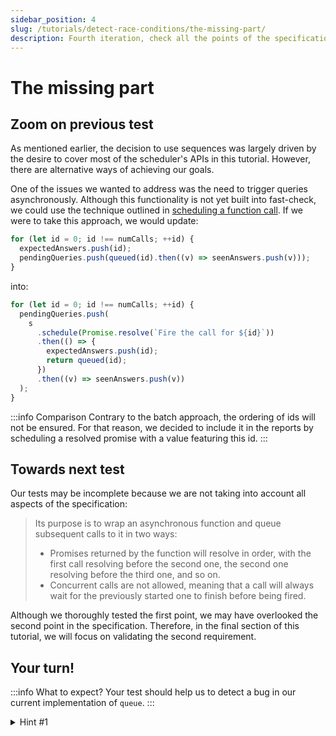 ```yaml
---
sidebar_position: 4
slug: /tutorials/detect-race-conditions/the-missing-part/
description: Fourth iteration, check all the points of the specification
---
```



# The missing part

## Zoom on previous test

As mentioned earlier, the decision to use sequences was largely driven by the desire to cover most of the scheduler's APIs in this tutorial. However, there are alternative ways of achieving our goals.

One of the issues we wanted to address was the need to trigger queries asynchronously. Although this functionality is not yet built into fast-check, we could use the technique outlined in [scheduling a function call](/docs/advanced/race-conditions/#scheduling-a-function-call). If we were to take this approach, we would update:

```js
for (let id = 0; id !== numCalls; ++id) {
  expectedAnswers.push(id);
  pendingQueries.push(queued(id).then((v) => seenAnswers.push(v)));
}
```

into:

```js
for (let id = 0; id !== numCalls; ++id) {
  pendingQueries.push(
    s
      .schedule(Promise.resolve(`Fire the call for ${id}`))
      .then(() => {
        expectedAnswers.push(id);
        return queued(id);
      })
      .then((v) => seenAnswers.push(v))
  );
}
```

:::info Comparison
Contrary to the batch approach, the ordering of ids will not be ensured. For that reason, we decided to include it in the reports by scheduling a resolved promise with a value featuring this id.
:::

## Towards next test

Our tests may be incomplete because we are not taking into account all aspects of the specification:

> Its purpose is to wrap an asynchronous function and queue subsequent calls to it in two ways:
>
> - Promises returned by the function will resolve in order, with the first call resolving before the second one, the second one resolving before the third one, and so on.
> - Concurrent calls are not allowed, meaning that a call will always wait for the previously started one to finish before being fired.

Although we thoroughly tested the first point, we may have overlooked the second point in the specification. Therefore, in the final section of this tutorial, we will focus on validating the second requirement.

## Your turn!

<MissingPart />

:::info What to expect?
Your test should help us to detect a bug in our current implementation of `queue`.
:::

<details>
<summary>
Hint #1
</summary>

One potential solution is to wrap the scheduled API in an additional layer that sets a flag to `true` when the API is called, directly invokes the scheduled API, and then resets the flag to `false` when the API resolves. If the flag is already set to `true` when the wrapper layer is invoked, it should cause the test to fail.

</details>
